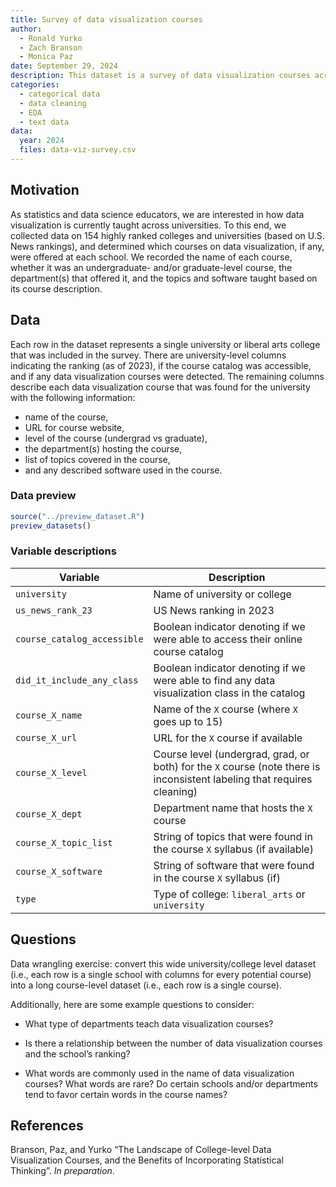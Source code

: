 ```yaml
---
title: Survey of data visualization courses
author:
  - Ronald Yurko
  - Zach Branson
  - Monica Paz
date: September 29, 2024
description: This dataset is a survey of data visualization courses across universities and liberal arts colleges, containing information for each course that was found. This includes which departments teach data visualization courses, as well as the types of statistics and data science topics that are covered.
categories:
  - categorical data
  - data cleaning
  - EDA
  - text data
data:
  year: 2024
  files: data-viz-survey.csv
---
```


## Motivation

As statistics and data science educators, we are interested in how data
visualization is currently taught across universities. To this end, we collected
data on 154 highly ranked colleges and universities (based on U.S. News
rankings), and determined which courses on data visualization, if any, were
offered at each school. We recorded the name of each course, whether it was an
undergraduate- and/or graduate-level course, the department(s) that offered it,
and the topics and software taught based on its course description.

## Data

Each row in the dataset represents a single university or liberal arts college
that was included in the survey. There are university-level columns indicating
the ranking (as of 2023), if the course catalog was accessible, and if any data
visualization courses were detected. The remaining columns describe each data
visualization course that was found for the university with the following
information:

+ name of the course,
+ URL for course website,
+ level of the course (undergrad vs graduate),
+ the department(s) hosting the course,
+ list of topics covered in the course,
+ and any described software used in the course.

### Data preview

```r
source("../preview_dataset.R")
preview_datasets()
```

### Variable descriptions

| Variable | Description |
|----|-------------|
| `university` | Name of university or college |
| `us_news_rank_23` | US News ranking in 2023 |
| `course_catalog_accessible` | Boolean indicator denoting if we were able to access their online course catalog |
| `did_it_include_any_class` | Boolean indicator denoting if we were able to find any data visualization class in the catalog |
| `course_X_name` | Name of the `X` course (where `X` goes up to 15)  |
| `course_X_url` | URL for the `X` course if available  |
| `course_X_level` | Course level (undergrad, grad, or both) for the `X` course (note there is inconsistent labeling that requires cleaning)  |
| `course_X_dept` | Department name that hosts the `X` course |
| `course_X_topic_list` | String of topics that were found in the course `X` syllabus (if available) |
| `course_X_software` | String of software that were found in the course `X` syllabus (if)  |
| `type` | Type of college: `liberal_arts` or `university` | 

## Questions

Data wrangling exercise: convert this wide university/college level dataset
(i.e., each row is a single school with columns for every potential course) into
a long course-level dataset (i.e., each row is a single course).

Additionally, here are some example questions to consider:

+ What type of departments teach data visualization courses?

+ Is there a relationship between the number of data visualization courses and
  the school's ranking?

+ What words are commonly used in the name of data visualization courses? What
  words are rare? Do certain schools and/or departments tend to favor certain
  words in the course names?

## References

Branson, Paz, and Yurko "The Landscape of College-level Data Visualization
Courses, and the Benefits of Incorporating Statistical Thinking". *In
preparation*.
